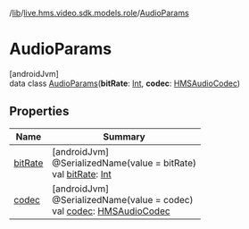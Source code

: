 /[lib](/api-reference/android/v2/home/content)/[live.hms.video.sdk.models.role](../index)/[AudioParams](index)

# AudioParams

[androidJvm]\
data class [AudioParams](index)(**bitRate**: [Int](https://kotlinlang.org/api/latest/jvm/stdlib/kotlin/-int/index.html), **codec**: [HMSAudioCodec](../../live.hms.video.media.codec/-h-m-s-audio-codec/index))

## Properties

| Name                | Summary                                                                                                                                                     |
| ------------------- | ----------------------------------------------------------------------------------------------------------------------------------------------------------- |
| [bitRate](bit-rate) | [androidJvm]<br />@SerializedName(value = bitRate)<br />val [bitRate](bit-rate): [Int](https://kotlinlang.org/api/latest/jvm/stdlib/kotlin/-int/index.html) |
| [codec](codec)      | [androidJvm]<br />@SerializedName(value = codec)<br />val [codec](codec): [HMSAudioCodec](../../live.hms.video.media.codec/-h-m-s-audio-codec/index)        |
